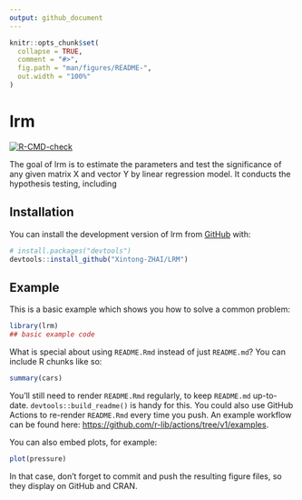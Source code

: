 ```yaml
---
output: github_document
---
```


<!-- README.md is generated from README.Rmd. Please edit that file -->

```r
knitr::opts_chunk$set(
  collapse = TRUE,
  comment = "#>",
  fig.path = "man/figures/README-",
  out.width = "100%"
)
```

# lrm

<!-- badges: start -->
[![R-CMD-check](https://github.com/Xintong-ZHAI/LRM/actions/workflows/R-CMD-check.yaml/badge.svg)](https://github.com/Xintong-ZHAI/LRM/actions/workflows/R-CMD-check.yaml)
<!-- badges: end -->

The goal of lrm is to estimate the parameters and test the significance of any given matrix X and vector Y by linear regression model. It conducts the hypothesis testing, including  

## Installation

You can install the development version of lrm from [GitHub](https://github.com/) with:

``` r
# install.packages("devtools")
devtools::install_github("Xintong-ZHAI/LRM")
```

## Example

This is a basic example which shows you how to solve a common problem:

```r
library(lrm)
## basic example code
```

What is special about using `README.Rmd` instead of just `README.md`? You can include R chunks like so:

```r
summary(cars)
```

You'll still need to render `README.Rmd` regularly, to keep `README.md` up-to-date. `devtools::build_readme()` is handy for this. You could also use GitHub Actions to re-render `README.Rmd` every time you push. An example workflow can be found here: <https://github.com/r-lib/actions/tree/v1/examples>.

You can also embed plots, for example:

```r
plot(pressure)
```

In that case, don't forget to commit and push the resulting figure files, so they display on GitHub and CRAN.
